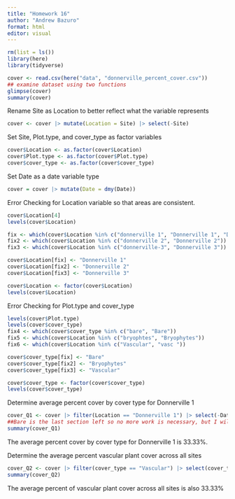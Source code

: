 ```yaml
---
title: "Homework 16"
author: "Andrew Bazuro"
format: html
editor: visual
---
```


```r
rm(list = ls())
library(here)
library(tidyverse)
```

```r
cover <- read.csv(here("data", "donnerville_percent_cover.csv"))
## examine dataset using two functions
glimpse(cover)
summary(cover)
```

Rename Site as Location to better reflect what the variable represents

```r
cover <- cover |> mutate(Location = Site) |> select(-Site)
```


Set Site, Plot.type, and cover_type as factor variables

```r
cover$Location <- as.factor(cover$Location)
cover$Plot.type <- as.factor(cover$Plot.type)
cover$cover_type <- as.factor(cover$cover_type)
```



Set Date as a date variable type
```r
cover = cover |> mutate(Date = dmy(Date))
```

Error Checking for Location variable so that areas are consistent.

```r
cover$Location[4]
levels(cover$Location)

fix <- which(cover$Location %in% c("donnerville 1", "Donnerville 1", "DONNERVILLE - 1"))
fix2 <- which(cover$Location %in% c("donnerville 2", "Donnerville 2"))
fix3 <- which(cover$Location %in% c("donnerville-3", "Donnerville 3"))

cover$Location[fix] <- "Donnerville 1"
cover$Location[fix2] <- "Donnerville 2"
cover$Location[fix3] <- "Donnerville 3"

cover$Location <- factor(cover$Location)
levels(cover$Location)
```

Error Checking for Plot.type and cover_type

```r
levels(cover$Plot.type)
levels(cover$cover_type)
fix4 <- which(cover$cover_type %in% c("bare", "Bare"))
fix5 <- which(cover$Location %in% c("bryophtes", "Bryophytes"))
fix6 <- which(cover$Location %in% c("Vascular", "vasc "))

cover$cover_type[fix] <- "Bare"
cover$cover_type[fix2] <- "Bryophytes"
cover$cover_type[fix3] <- "Vascular"

cover$cover_type <- factor(cover$cover_type)
levels(cover$cover_type)
```

Determine average percent cover by cover type for Donnerville 1

```r
cover_Q1 <- cover |> filter(Location == "Donnerville 1") |> select(-Date, -Plot.type, -Slope, -Aspect, -Plot)
##Bare is the last section left so no more work is necessary, but I will select out unnecessary information for ease of reading.
summary(cover_Q1)
```
The average percent cover by cover type for Donnerville 1 is 33.33%.

Determine the average percent vascular plant cover across all sites

```r
cover_Q2 <- cover |> filter(cover_type == "Vascular") |> select(cover_type, Percent, Location)
summary(cover_Q2)
```

The average percent of vascular plant cover across all sites is also 33.33%